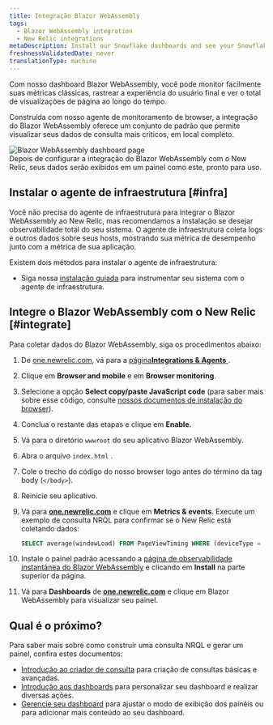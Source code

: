 ```yaml
---
title: Integração Blazor WebAssembly
tags:
  - Blazor WebAssembly integration
  - New Relic integrations
metaDescription: Install our Snowflake dashboards and see your Snowflake data in New Relic.
freshnessValidatedDate: never
translationType: machine
---
```


Com nosso dashboard Blazor WebAssembly, você pode monitor facilmente suas métricas clássicas, rastrear a experiência do usuário final e ver o total de visualizações de página ao longo do tempo.

Construída com nosso agente de monitoramento de browser, a integração do Blazor WebAssembly oferece um conjunto de <InlinePopover type="dashboards" />padrão que permite visualizar seus dados de consulta mais críticos, em local completo.

<img title="Blazor WebAssembly dashboard" alt="Blazor WebAssembly dashboard page" src="/images/infrastructure_screenshot-full_Blazor-WebAssembly-dashboard.webp" />

<figcaption>
  Depois de configurar a integração do Blazor WebAssembly com o New Relic, seus dados serão exibidos em um painel como este, pronto para uso.
</figcaption>

## Instalar o agente de infraestrutura [#infra]

Você não precisa do agente de infraestrutura para integrar o Blazor WebAssembly ao New Relic, mas recomendamos a instalação se desejar observabilidade total do seu sistema. O agente de infraestrutura coleta logs e outros dados sobre seus hosts, mostrando sua métrica de desempenho junto com a métrica de sua aplicação.

Existem dois métodos para instalar o agente de infraestrutura:

* Siga nossa [instalação guiada](https://one.newrelic.com/launcher/catalog-pack-details.launcher/?pane=eyJuZXJkbGV0SWQiOiJucjEtY29yZS5saXN0aW5nIn0=&cards%5B0%5D=eyJuZXJkbGV0SWQiOiJucjEtaW5zdGFsbC1uZXdyZWxpYy5ucjEtaW5zdGFsbC1uZXdyZWxpYyJ9) para instrumentar seu sistema com o agente de infraestrutura.

## Integre o Blazor WebAssembly com o New Relic [#integrate]

Para coletar dados do Blazor WebAssembly, siga os procedimentos abaixo:

1. De [one.newrelic.com](https://one.newrelic.com), vá para a [página<DNT>**Integrations &amp; Agents**</DNT> ](https://one.newrelic.com/marketplace).

2. Clique em <DNT>**Browser and mobile**</DNT> e em <DNT>**Browser monitoring**</DNT>.

3. Selecione a opção <DNT>**Select copy/paste JavaScript code**</DNT> (para saber mais sobre esse código, consulte [nossos documentos de instalação do browser](/docs/browser/browser-monitoring/installation/install-browser-monitoring-agent)).

4. Conclua o restante das etapas e clique em <DNT>**Enable.**</DNT>

5. Vá para o diretório `wwwroot` do seu aplicativo Blazor WebAssembly.

6. Abra o arquivo `index.html` .

7. Cole o trecho do código do nosso browser logo antes do término da tag body (`</body>`).

8. Reinicie seu aplicativo.

9. Vá para <DNT>**[one.newrelic.com](https://one.newrelic.com/all-capabilities)**</DNT> e clique em <DNT>**Metrics &amp; events**</DNT>. Execute um exemplo de consulta NRQL para confirmar se o New Relic está coletando dados:

   ```sql
   SELECT average(windowLoad) FROM PageViewTiming WHERE (deviceType = 'Desktop') FACET `userAgentName` SINCE 604800 seconds AGO TIMESERIES
   ```

10. Instale o painel padrão acessando a [página de observabilidade instantânea do Blazor WebAssembly](https://newrelic.com/instant-observability/blazor-web-assembly) e clicando em <DNT>**Install**</DNT> na parte superior da página.

11. Vá para <DNT>**Dashboards**</DNT> de <DNT>**[one.newrelic.com](https://one.newrelic.com/all-capabilities)**</DNT> e clique em Blazor WebAssembly para visualizar seu painel.

## Qual é o próximo?

Para saber mais sobre como construir uma consulta NRQL e gerar um painel, confira estes documentos:

* [Introdução ao criador de consulta](/docs/query-your-data/explore-query-data/query-builder/introduction-query-builder) para criação de consultas básicas e avançadas.
* [Introdução aos dashboards](/docs/query-your-data/explore-query-data/dashboards/introduction-dashboards) para personalizar seu dashboard e realizar diversas ações.
* [Gerencie seu dashboard](/docs/query-your-data/explore-query-data/dashboards/manage-your-dashboard) para ajustar o modo de exibição dos painéis ou para adicionar mais conteúdo ao seu dashboard.